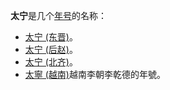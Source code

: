 '''太宁'''是几个[[年号|年号]]的名称：
*[[太宁_(东晋)|太宁 (东晋)]]。
*[[太宁_(后赵)|太宁 (后赵)]]。
*[[太宁_(北齐)|太宁 (北齐)]]。
*[[太寧_(越南)|太寧 (越南)]]越南李朝李乾德的年號。

{{消歧义|Cat=年号消歧义|T}}